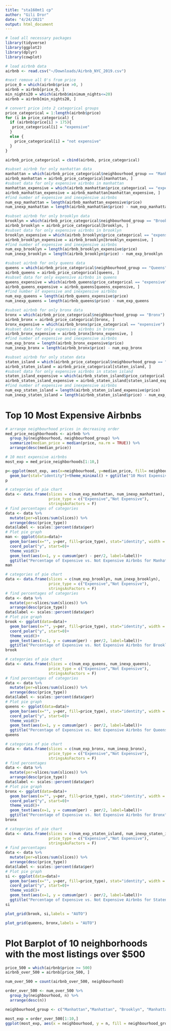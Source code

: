 ```yaml
---
title: "sta160mt1 cp"
author: "Gili Dror"
date: "4/24/2021"
output: html_document
---
```


```r
# load all necessary packages
library(tidyverse)
library(ggplot2)
library(dplyr)
library(cowplot)
```

```r
# load airbnb data
airbnb <- read.csv("~/Downloads/Airbnb_NYC_2019.csv")

#next remove all 0's from price
price_0 = which(airbnb$price >0, )
airbnb = airbnb[price_0, ]
min_nights20 = which(airbnb$minimum_nights<=20)
airbnb = airbnb[min_nights20, ]
```

```r

# convert price into 2 categorical groups
price_categorical = 1:length(airbnb$price)
for (i in price_categorical) {
  if (airbnb$price[i] > 175){
   price_categorical[i] = "expensive"
  }
  else {
    price_categorical[i] = "not expensive"
  }
}

airbnb_price_categorical = cbind(airbnb, price_categorical)
```


```r
#subset airbnb for only manhattan data
manhattan = which(airbnb_price_categorical$neighbourhood_group == "Manhattan")
airbnb_manhattan = airbnb_price_categorical[manhattan, ]
#subset data for only expensive airbnbs in manhattan
manhattan_expensive = which(airbnb_manhattan$price_categorical == "expensive")
airbnb_manhattan_expensive = airbnb_manhattan[manhattan_expensive, ]
#find number of expensive and inexpensive airbnbs
num_exp_manhattan = length(airbnb_manhattan_expensive$price)
num_inexp_manhattan = length(airbnb_manhattan$price) - num_exp_manhattan

#subset airbnb for only brooklyn data
brooklyn = which(airbnb_price_categorical$neighbourhood_group == "Brooklyn")
airbnb_brooklyn = airbnb_price_categorical[brooklyn, ]
#subset data for only expensive airbnbs in brooklyn
brooklyn_expensive = which(airbnb_brooklyn$price_categorical == "expensive")
airbnb_brooklyn_expensive = airbnb_brooklyn[brooklyn_expensive, ]
#find number of expensive and inexpensive airbnbs
num_exp_brooklyn = length(airbnb_brooklyn_expensive$price)
num_inexp_brooklyn = length(airbnb_brooklyn$price) - num_exp_brooklyn

#subset airbnb for only queens data
queens = which(airbnb_price_categorical$neighbourhood_group == "Queens")
airbnb_queens = airbnb_price_categorical[queens, ]
#subset data for only expensive airbnbs in queens
queens_expensive = which(airbnb_queens$price_categorical == "expensive")
airbnb_queens_expensive = airbnb_queens[queens_expensive, ]
#find number of expensive and inexpensive airbnbs
num_exp_queens = length(airbnb_queens_expensive$price)
num_inexp_queens = length(airbnb_queens$price) - num_exp_queens

#subset airbnb for only bronx data
bronx = which(airbnb_price_categorical$neighbourhood_group == "Bronx")
airbnb_bronx = airbnb_price_categorical[bronx, ]
bronx_expensive = which(airbnb_bronx$price_categorical == "expensive")
#subset data for only expensive airbnbs in bronx
airbnb_bronx_expensive = airbnb_bronx[bronx_expensive, ]
#find number of expensive and inexpensive airbnbs
num_exp_bronx = length(airbnb_bronx_expensive$price)
num_inexp_bronx = length(airbnb_bronx$price) - num_exp_bronx

#subset airbnb for only staten data
staten_island = which(airbnb_price_categorical$neighbourhood_group == "Staten Island")
airbnb_staten_island = airbnb_price_categorical[staten_island, ]
#subset data for only expensive airbnbs in staten island
staten_island_expensive = which(airbnb_staten_island$price_categorical == "expensive")
airbnb_staten_island_expensive = airbnb_staten_island[staten_island_expensive, ]
#find number of expensive and inexpensive airbnbs
num_exp_staten_island = length(airbnb_staten_island_expensive$price)
num_inexp_staten_island = length(airbnb_staten_island$price) - num_exp_staten_island
```


# Top 10 Most Expensive Airbnbs

```r
# arrange neighbourhood prices in decreasing order 
med_price_neighborhoods <- airbnb %>%
  group_by(neighbourhood, neighbourhood_group) %>%
  summarize(median_price = median(price, na.rm = TRUE)) %>%
  arrange(desc(median_price))

# 10 most expensive airbnbs
most_exp = med_price_neighborhoods[1:10,]

p<-ggplot(most_exp, aes(x=neighbourhood, y=median_price, fill= neighbourhood_group)) +
  geom_bar(stat="identity")+theme_minimal() + ggtitle("10 Most Expensive Neighbourhoods by Median")
p
```

```r
# categories of pie chart
data <- data.frame(slices = c(num_exp_manhattan, num_inexp_manhattan),
                   price_type = c("Expensive","Not Expensive"),
                   stringsAsFactors = F)
# find percentages of categories
data <- data %>% 
  mutate(per=slices/sum(slices)) %>% 
  arrange(desc(price_type))
data$label <- scales::percent(data$per)
# Plot pie graph
man <- ggplot(data=data)+
  geom_bar(aes(x="", y=per, fill=price_type), stat="identity", width = 1)+
  coord_polar("y", start=0)+
  theme_void()+
  geom_text(aes(x=1, y = cumsum(per) - per/2, label=label))+
  ggtitle("Percentage of Expensive vs. Not Expensive Airbnbs for Manhattan")
man
```

```r
# categories of pie chart
data <- data.frame(slices = c(num_exp_brooklyn, num_inexp_brooklyn),
                   price_type = c("Expensive","Not Expensive"),
                   stringsAsFactors = F)
# find percentages of categories
data <- data %>% 
  mutate(per=slices/sum(slices)) %>% 
  arrange(desc(price_type))
data$label <- scales::percent(data$per)
# Plot pie graph
brook <- ggplot(data=data)+
  geom_bar(aes(x="", y=per, fill=price_type), stat="identity", width = 1)+
  coord_polar("y", start=0)+
  theme_void()+
  geom_text(aes(x=1, y = cumsum(per) - per/2, label=label))+
  ggtitle("Percentage of Expensive vs. Not Expensive Airbnbs for Brooklyn")
brook
```

```r
# categories of pie chart
data <- data.frame(slices = c(num_exp_queens, num_inexp_queens),
                   price_type = c("Expensive","Not Expensive"),
                   stringsAsFactors = F)
# find percentages of categories
data <- data %>% 
  mutate(per=slices/sum(slices)) %>% 
  arrange(desc(price_type))
data$label <- scales::percent(data$per)
# Plot pie graph
queens <- ggplot(data=data)+
  geom_bar(aes(x="", y=per, fill=price_type), stat="identity", width = 1)+
  coord_polar("y", start=0)+
  theme_void()+
  geom_text(aes(x=1, y = cumsum(per) - per/2, label=label))+
  ggtitle("Percentage of Expensive vs. Not Expensive Airbnbs for Queens")
queens
```

```r
# categories of pie chart
data <- data.frame(slices = c(num_exp_bronx, num_inexp_bronx),
                   price_type = c("Expensive","Not Expensive"),
                   stringsAsFactors = F)
# find percentages
data <- data %>% 
  mutate(per=slices/sum(slices)) %>% 
  arrange(desc(price_type))
data$label <- scales::percent(data$per)
# Plot pie graph
bronx <- ggplot(data=data)+
  geom_bar(aes(x="", y=per, fill=price_type), stat="identity", width = 1)+
  coord_polar("y", start=0)+
  theme_void()+
  geom_text(aes(x=1, y = cumsum(per) - per/2, label=label))+
  ggtitle("Percentage of Expensive vs. Not Expensive Airbnbs for Bronx")
bronx
```

```r
# categories of pie chart
data <- data.frame(slices = c(num_exp_staten_island, num_inexp_staten_island),
                   price_type = c("Expensive","Not Expensive"),
                   stringsAsFactors = F)
# find percentages
data <- data %>% 
  mutate(per=slices/sum(slices)) %>% 
  arrange(desc(price_type))
data$label <- scales::percent(data$per)
# Plot pie graph
si <- ggplot(data=data)+
  geom_bar(aes(x="", y=per, fill=price_type), stat="identity", width = 1)+
  coord_polar("y", start=0)+
  theme_void()+
  geom_text(aes(x=1, y = cumsum(per) - per/2, label=label))+
  ggtitle("Percentage of Expensive vs. Not Expensive Airbnbs for Staten Island")
si
```

```r
plot_grid(brook, si,labels = "AUTO")
```

```r
plot_grid(queens, bronx,labels = "AUTO")
```

# Plot Barplot of 10 neighborhoods with the most listings over $500 

```r
price_500 = which(airbnb$price >= 500)
airbnb_over_500 = airbnb[price_500, ]

num_over_500 = count(airbnb_over_500, neighbourhood)

order_over_500 <- num_over_500 %>%
  group_by(neighbourhood, n) %>%
  arrange(desc(n))

neighbourhood_group <- c("Manhattan","Manhattan", "Brooklyn", "Manhattan", "Manhattan", "Manhattan", "Manhattan", "Manhattan", "Manhattan", "Manhattan")

most_exp = order_over_500[1:10,]
ggplot(most_exp, aes(x = neighbourhood, y = n, fill = neighbourhood_group)) + geom_bar(stat = "identity") + ylab("Count")
```


